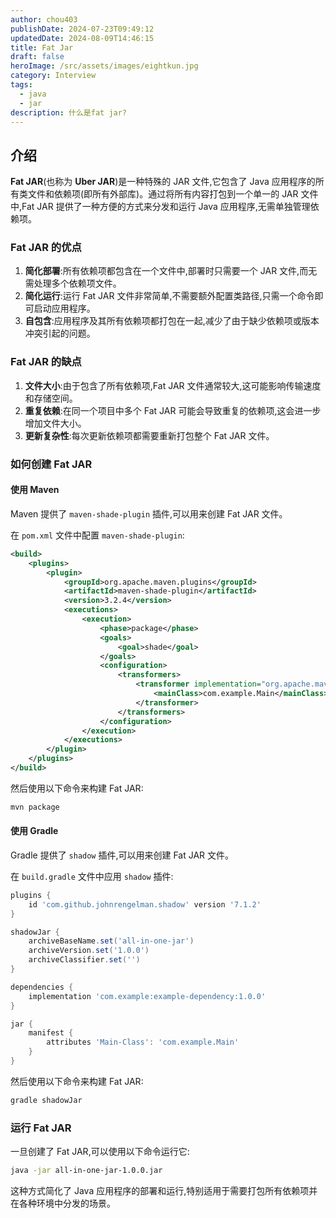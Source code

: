 ```yaml
---
author: chou403
publishDate: 2024-07-23T09:49:12
updatedDate: 2024-08-09T14:46:15
title: Fat Jar
draft: false
heroImage: /src/assets/images/eightkun.jpg
category: Interview
tags:
  - java
  - jar
description: 什么是fat jar?
---
```


## 介绍

**Fat JAR**(也称为 **Uber JAR**)是一种特殊的 JAR 文件,它包含了 Java 应用程序的所有类文件和依赖项(即所有外部库)。通过将所有内容打包到一个单一的 JAR 文件中,Fat JAR 提供了一种方便的方式来分发和运行 Java 应用程序,无需单独管理依赖项。

### Fat JAR 的优点

1. **简化部署**:所有依赖项都包含在一个文件中,部署时只需要一个 JAR 文件,而无需处理多个依赖项文件。
2. **简化运行**:运行 Fat JAR 文件非常简单,不需要额外配置类路径,只需一个命令即可启动应用程序。
3. **自包含**:应用程序及其所有依赖项都打包在一起,减少了由于缺少依赖项或版本冲突引起的问题。

### Fat JAR 的缺点

1. **文件大小**:由于包含了所有依赖项,Fat JAR 文件通常较大,这可能影响传输速度和存储空间。
2. **重复依赖**:在同一个项目中多个 Fat JAR 可能会导致重复的依赖项,这会进一步增加文件大小。
3. **更新复杂性**:每次更新依赖项都需要重新打包整个 Fat JAR 文件。

### 如何创建 Fat JAR

#### 使用 Maven

Maven 提供了 `maven-shade-plugin` 插件,可以用来创建 Fat JAR 文件。

在 `pom.xml` 文件中配置 `maven-shade-plugin`:

```xml
<build>
    <plugins>
        <plugin>
            <groupId>org.apache.maven.plugins</groupId>
            <artifactId>maven-shade-plugin</artifactId>
            <version>3.2.4</version>
            <executions>
                <execution>
                    <phase>package</phase>
                    <goals>
                        <goal>shade</goal>
                    </goals>
                    <configuration>
                        <transformers>
                            <transformer implementation="org.apache.maven.plugins.shade.resource.ManifestResourceTransformer">
                                <mainClass>com.example.Main</mainClass>
                            </transformer>
                        </transformers>
                    </configuration>
                </execution>
            </executions>
        </plugin>
    </plugins>
</build>
```

然后使用以下命令来构建 Fat JAR:

```sh
mvn package
```

#### 使用 Gradle

Gradle 提供了 `shadow` 插件,可以用来创建 Fat JAR 文件。

在 `build.gradle` 文件中应用 `shadow` 插件:

```groovy
plugins {
    id 'com.github.johnrengelman.shadow' version '7.1.2'
}

shadowJar {
    archiveBaseName.set('all-in-one-jar')
    archiveVersion.set('1.0.0')
    archiveClassifier.set('')
}

dependencies {
    implementation 'com.example:example-dependency:1.0.0'
}

jar {
    manifest {
        attributes 'Main-Class': 'com.example.Main'
    }
}
```

然后使用以下命令来构建 Fat JAR:

```sh
gradle shadowJar
```

### 运行 Fat JAR

一旦创建了 Fat JAR,可以使用以下命令运行它:

```sh
java -jar all-in-one-jar-1.0.0.jar
```

这种方式简化了 Java 应用程序的部署和运行,特别适用于需要打包所有依赖项并在各种环境中分发的场景。
